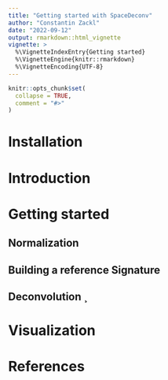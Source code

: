 ```yaml
---
title: "Getting started with SpaceDeconv"
author: "Constantin Zackl"
date: "2022-09-12"
output: rmarkdown::html_vignette
vignette: >
  %\VignetteIndexEntry{Getting started}
  %\VignetteEngine{knitr::rmarkdown}
  %\VignetteEncoding{UTF-8}
---
```

```r
knitr::opts_chunk$set(
  collapse = TRUE, 
  comment = "#>"
)
```

# Installation 


# Introduction 

# Getting started 

## Normalization

## Building a reference Signature

## Deconvolution ¸

# Visualization 

# References
